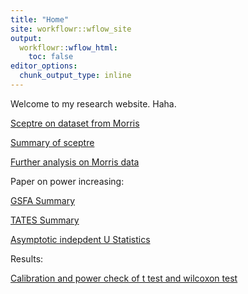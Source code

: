 ```yaml
---
title: "Home"
site: workflowr::wflow_site
output:
  workflowr::wflow_html:
    toc: false
editor_options:
  chunk_output_type: inline
---
```


Welcome to my research website. Haha.

[Sceptre on dataset from Morris](sceptre_example.html)

[Summary of sceptre](summary.html)

[Further analysis on Morris data](qqplot.html)

Paper on power increasing:

[GSFA Summary](GSFA.html)

[TATES Summary](TATES.html)

[Asymptotic indepdent U Statistics](U_Statistics.html)

Results:

[Calibration and power check of t test and wilcoxon test](plot.html)
